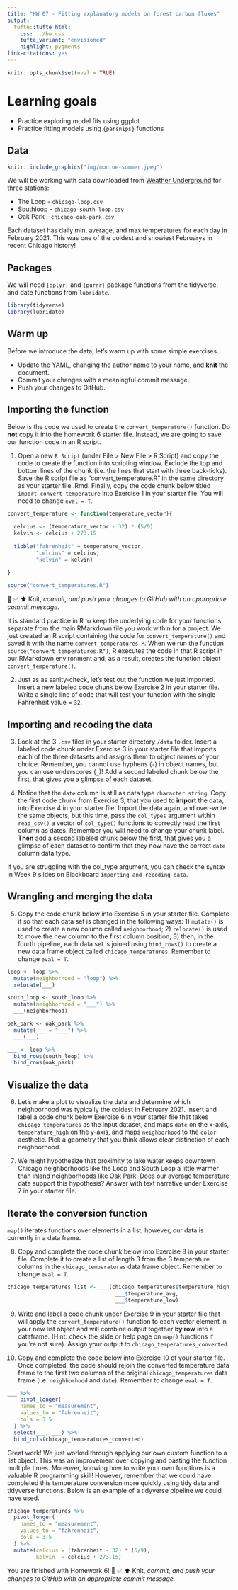 ```yaml
---
title: "HW 07 - Fitting explanatory models on forest carbon fluxes"
output: 
  tufte::tufte_html:
    css: ../hw.css
    tufte_variant: "envisioned"
    highlight: pygments
link-citations: yes
---
```


```r
knitr::opts_chunk$set(eval = TRUE)
```

# Learning goals

-   Practice exploring model fits using ggplot
-   Practice fitting models using `{parsnips}` functions

## Data

```r
knitr::include_graphics("img/monroe-summer.jpeg")
```

We will be working with data downloaded from [Weather Underground](https://www.wunderground.com/) for three stations:

-   The Loop - `chicago-loop.csv`
-   Southloop - `chicago-south-loop.csv`
-   Oak Park - `chicago-oak-park.csv`

Each dataset has daily min, average, and max temperatures for each day in February 2021.
This was one of the coldest and snowiest Februarys in recent Chicago history!

## Packages

We will need `{dplyr}` and `{purrr}` package functions from the tidyverse, and date functions from `lubridate`.

```r
library(tidyverse)
library(lubridate)
```

## Warm up

Before we introduce the data, let's warm up with some simple exercises.

-   Update the YAML, changing the author name to your name, and **knit** the document.
-   Commit your changes with a meaningful commit message.
-   Push your changes to GitHub.

## Importing the function

Below is the code we used to create the `convert_temperature()` function.
Do **not** copy it into the homework 6 starter file.
Instead, we are going to save our function code in an R script.

1.  Open a new `R Script` (under File \> New File \> R Script) and copy the code to create the function into scripting window. Exclude the top and bottom lines of the chunk (i.e. the lines that start with three back-ticks). Save the R script file as "convert_temperature.R" in the same directory as your starter file .Rmd. Finally, copy the code chunk below titled `import-convert-temperature` into Exercise 1 in your starter file. You will need to change `eval = T`.

```r
convert_temperature <- function(temperature_vector){
  
  celcius <- (temperature_vector - 32) * (5/9) 
  kelvin <- celcius + 273.15 
    
  tibble("fahrenheit" = temperature_vector,
         "celcius" = celcius,
         "kelvin" = kelvin) 
  
}
```

```r
source("convert_temperatures.R")
```

🧶 ✅ ⬆️ Knit, *commit, and push your changes to GitHub with an appropriate commit message.*

It is standard practice in R to keep the underlying code for your functions separate from the main RMarkdown file you work within for a project.
We just created an R script containing the code for `convert_temperature()` and saved it with the name `convert_temperatures.R`.
When we run the function `source("convert_temperatures.R")`, R executes the code in that R script in our RMarkdown environment and, as a result, creates the function object `convert_temperature()`.

2.  Just as as sanity-check, let's test out the function we just imported. Insert a new labeled code chunk below Exercise 2 in your starter file. Write a single line of code that will test your function with the single Fahrenheit value = `32`.

## Importing and recoding the data

3.  Look at the 3 `.csv` files in your starter directory `/data` folder.
    Insert a labeled code chunk under Exercise 3 in your starter file that imports each of the three datasets and assigns them to object names of your choice.
    Remember, you cannot use hyphens (`-`) in object names, but you can use underscores (`_`)!
    Add a second labeled chunk below the first, that gives you a glimpse of each dataset.

4.  Notice that the `date` column is still as data type `character string`.
    Copy the first code chunk from Exercise 3, that you used to **import** the data, into Exercise 4 in your starter file.
    Import the data again, and over-write the same objects, but this time, pass the `col_types` argument within `read_csv()` a vector of `col_type()` functions to correctly read the first column as dates.
    Remember you will need to change your chunk label.
    **Then** add a second labeled chunk below the first, that gives you a glimpse of each dataset to confirm that they now have the correct `date` column data type.

If you are struggling with the col_type argument, you can check the syntax in Week 9 slides on Blackboard `importing and recoding data`.

## Wrangling and merging the data

5.  Copy the code chunk below into Exercise 5 in your starter file. Complete it so that each data set is changed in the following ways: 1) `mutate()` is used to create a new column called `neighborhood`; 2) `relocate()` is used to move the new column to the first column position; 3) then, in the fourth pipeline, each data set is joined using `bind_rows()` to create a new data frame object called `chicago_temperatures`. Remember to change `eval = T`.

```r
loop <- loop %>% 
  mutate(neighborhood = "loop") %>% 
  relocate(___)

south_loop <- south_loop %>% 
  mutate(neighborhood = "___") %>% 
  ___(neighborhood)

oak_park <- oak_park %>% 
  mutate(___ = "___") %>% 
  ___(___)

___ <- loop %>% 
  bind_rows(south_loop) %>% 
  bind_rows(oak_park)
```

## Visualize the data

6.  Let's make a plot to visualize the data and determine which neighborhood was typically the coldest in February 2021.
    Insert and label a code chunk below Exercise 6 in your starter file that takes `chicago_temperatures` as the input dataset, and maps `date` on the x-axis, `temperature_high` on the y-axis, and maps `neighborhood` to the `color` aesthetic.
    Pick a geometry that you think allows clear distinction of each neighborhood.

7.  We might hypothesize that proximity to lake water keeps downtown Chicago neighborhoods like the Loop and South Loop a little warmer than inland neighborhoods like Oak Park.
    Does our average temperature data support this hypothesis?
    Answer with text narrative under Exercise 7 in your starter file.

## Iterate the conversion function

`map()` iterates functions over elements in a list, however, our data is currently in a data frame.

8.  Copy and complete the code chunk below into Exercise 8 in your starter file. Complete it to create a list of length 3 from the 3 temperature columns in the `chicago_temperatures` data frame object. Remember to change `eval = T`.

```r
chicago_temperatures_list <- ___(chicago_temperatures$temperature_high,
                                  ___$temperature_avg,
                                  ___$temperature_low)
```

9.  Write and label a code chunk under Exercise 9 in your starter file that will apply the `convert_temperature()` function to each vector element in your new list object and will combine output together **by row** into a dataframe.
    (Hint: check the slide or help page on `map()` functions if you're not sure).
    Assign your output to `chicago_temperatures_converted`.

10. Copy and complete the code below into Exercise 10 of your starter file.
    Once completed, the code should rejoin the converted temperature data frame to the first two columns of the original `chicago_temperatures` data frame (i.e. `neighborhood` and `date`).
    Remember to change `eval = T`.

```r
___ %>% 
    pivot_longer(
    names_to = "measurement",
    values_to = "fahrenheit",
    cols = 3:5
  ) %>% 
  select(___, ___) %>% 
  bind_cols(chicago_temperatures_converted)
```

Great work!
We just worked through applying our own custom function to a list object.
This was an improvement over copying and pasting the function multiple times.
Moreover, knowing how to write your own functions is a valuable R programming skill!
However, remember that we could have completed this temperature conversion more quickly using tidy data and tidyverse functions.
Below is an example of a tidyverse pipeline we could have used.

```r
chicago_temperatures %>% 
  pivot_longer(
    names_to = "measurement",
    values_to = "fahrenheit",
    cols = 3:5
  ) %>% 
  mutate(celcius = (fahrenheit - 32) * (5/9),
         kelvin  = celcius + 273.15)
```

You are finished with Homework 6!
🧶 ✅ ⬆️ Knit, *commit, and push your changes to GitHub with an appropriate commit message.*
